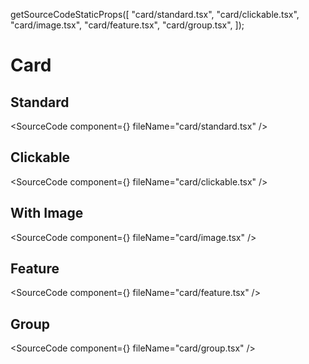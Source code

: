 
  getSourceCodeStaticProps([
    "card/standard.tsx",
    "card/clickable.tsx",
    "card/image.tsx",
    "card/feature.tsx",
    "card/group.tsx",
  ]);

# Card

## Standard

<SourceCode component={<CardStandard />} fileName="card/standard.tsx" />

## Clickable

<SourceCode component={<CardClickable />} fileName="card/clickable.tsx" />

## With Image

<SourceCode component={<CardImage />} fileName="card/image.tsx" />

## Feature

<SourceCode component={<CardFeature />} fileName="card/feature.tsx" />

## Group

<SourceCode component={<CardGroup />} fileName="card/group.tsx" />
